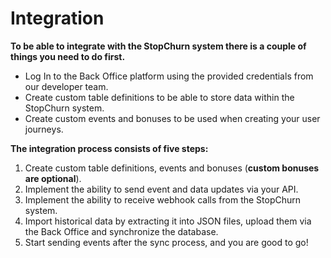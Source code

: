# Integration

**To be able to integrate with the StopChurn system there is a couple of things you need to do first.**

- Log In to the Back Office platform using the provided credentials from our developer team.
- Create custom table definitions to be able to store data within the StopChurn system.
- Create custom events and bonuses to be used when creating your user journeys.

**The integration process consists of five steps:**

1. Create custom table definitions, events and bonuses (**custom bonuses are optional**).
2. Implement the ability to send event and data updates via your API.
3. Implement the ability to receive webhook calls from the StopChurn system. 
4. Import historical data by extracting it into JSON files, upload them via the Back Office and synchronize the database.
5. Start sending events after the sync process, and you are good to go!
